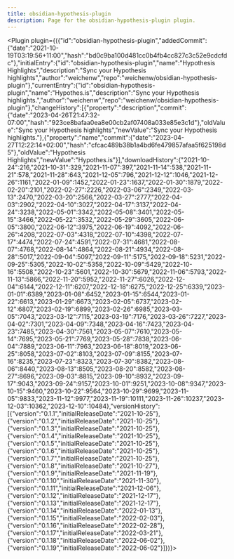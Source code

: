 ---
title: obsidian-hypothesis-plugin
description: Page for the obsidian-hypothesis-plugin plugin.
---


<Plugin plugin={({"id":"obsidian-hypothesis-plugin","addedCommit":{"date":"2021-10-19T03:19:56+11:00","hash":"bd0c9ba100d481cc0b4fb4cc827c3c52e9cdcfdc"},"initialEntry":{"id":"obsidian-hypothesis-plugin","name":"Hypothesis Highlights","description":"Sync your Hypothesis highlights","author":"weichenw","repo":"weichenw/obsidian-hypothesis-plugin"},"currentEntry":{"id":"obsidian-hypothesis-plugin","name":"Hypothes.is","description":"Sync your Hypothesis highlights.","author":"weichenw","repo":"weichenw/obsidian-hypothesis-plugin"},"changeHistory":[{"property":"description","commit":{"date":"2023-04-26T21:47:32-07:00","hash":"923ce8bafaa0ea8e00cb2af07408a033e85e3c1d"},"oldValue":"Sync your Hypothesis highlights","newValue":"Sync your Hypothesis highlights."},{"property":"name","commit":{"date":"2023-04-27T12:22:14+02:00","hash":"cfcac489b38b1a4bd6fe479857afaa5f625198d5"},"oldValue":"Hypothesis Highlights","newValue":"Hypothes.is"}],"downloadHistory":{"2021-10-24":216,"2021-10-31":329,"2021-11-07":397,"2021-11-14":538,"2021-11-21":578,"2021-11-28":643,"2021-12-05":796,"2021-12-12":1046,"2021-12-26":1161,"2022-01-09":1452,"2022-01-23":1637,"2022-01-30":1879,"2022-02-20":2101,"2022-02-27":2226,"2022-03-06":2349,"2022-03-13":2470,"2022-03-20":2566,"2022-03-27":2777,"2022-04-03":2902,"2022-04-10":3027,"2022-04-17":3137,"2022-04-24":3238,"2022-05-01":3342,"2022-05-08":3401,"2022-05-15":3466,"2022-05-22":3532,"2022-05-29":3605,"2022-06-05":3800,"2022-06-12":3975,"2022-06-19":4092,"2022-06-26":4208,"2022-07-03":4318,"2022-07-10":4398,"2022-07-17":4474,"2022-07-24":4591,"2022-07-31":4681,"2022-08-07":4768,"2022-08-14":4864,"2022-08-21":4934,"2022-08-28":5017,"2022-09-04":5097,"2022-09-11":5175,"2022-09-18":5231,"2022-09-25":5305,"2022-10-02":5358,"2022-10-09":5429,"2022-10-16":5508,"2022-10-23":5601,"2022-10-30":5679,"2022-11-06":5793,"2022-11-13":5866,"2022-11-20":5952,"2022-11-27":6026,"2022-12-04":6144,"2022-12-11":6207,"2022-12-18":6275,"2022-12-25":6339,"2023-01-01":6389,"2023-01-08":6452,"2023-01-15":6544,"2023-01-22":6613,"2023-01-29":6673,"2023-02-05":6737,"2023-02-12":6807,"2023-02-19":6899,"2023-02-26":6985,"2023-03-05":7043,"2023-03-12":7115,"2023-03-19":7176,"2023-03-26":7227,"2023-04-02":7301,"2023-04-09":7348,"2023-04-16":7423,"2023-04-23":7485,"2023-04-30":7561,"2023-05-07":7610,"2023-05-14":7695,"2023-05-21":7769,"2023-05-28":7838,"2023-06-04":7889,"2023-06-11":7963,"2023-06-18":8019,"2023-06-25":8058,"2023-07-02":8103,"2023-07-09":8155,"2023-07-16":8235,"2023-07-23":8323,"2023-07-30":8382,"2023-08-06":8440,"2023-08-13":8505,"2023-08-20":8582,"2023-08-27":8696,"2023-09-03":8815,"2023-09-10":8932,"2023-09-17":9043,"2023-09-24":9157,"2023-10-01":9251,"2023-10-08":9347,"2023-10-15":9460,"2023-10-22":9564,"2023-10-29":9699,"2023-11-05":9833,"2023-11-12":9977,"2023-11-19":10111,"2023-11-26":10237,"2023-12-03":10362,"2023-12-10":10484},"versionHistory":[{"version":"0.1.1","initialReleaseDate":"2021-10-25"},{"version":"0.1.2","initialReleaseDate":"2021-10-25"},{"version":"0.1.3","initialReleaseDate":"2021-10-25"},{"version":"0.1.4","initialReleaseDate":"2021-10-25"},{"version":"0.1.5","initialReleaseDate":"2021-10-25"},{"version":"0.1.6","initialReleaseDate":"2021-10-25"},{"version":"0.1.7","initialReleaseDate":"2021-10-25"},{"version":"0.1.8","initialReleaseDate":"2021-10-27"},{"version":"0.1.9","initialReleaseDate":"2021-11-19"},{"version":"0.1.10","initialReleaseDate":"2021-11-30"},{"version":"0.1.11","initialReleaseDate":"2021-12-06"},{"version":"0.1.12","initialReleaseDate":"2021-12-17"},{"version":"0.1.13","initialReleaseDate":"2021-12-17"},{"version":"0.1.14","initialReleaseDate":"2022-01-13"},{"version":"0.1.15","initialReleaseDate":"2022-02-03"},{"version":"0.1.16","initialReleaseDate":"2022-02-28"},{"version":"0.1.17","initialReleaseDate":"2022-03-21"},{"version":"0.1.18","initialReleaseDate":"2022-06-02"},{"version":"0.1.19","initialReleaseDate":"2022-06-02"}]})}></Plugin>